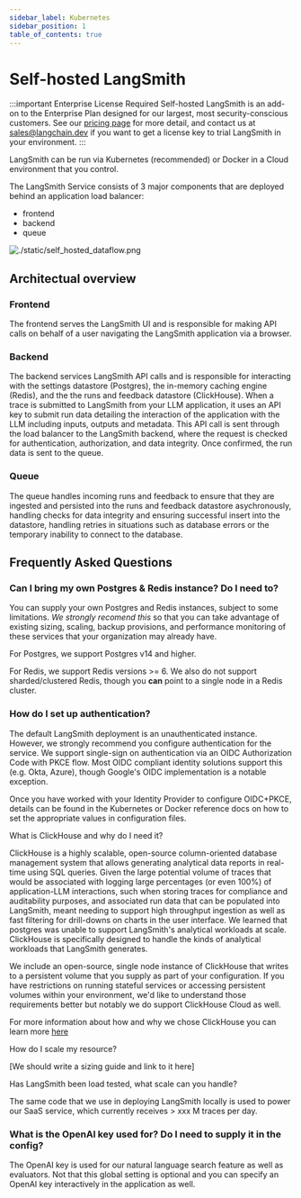 ```yaml
---
sidebar_label: Kubernetes
sidebar_position: 1
table_of_contents: true
---
```


# Self-hosted LangSmith

:::important Enterprise License Required
Self-hosted LangSmith is an add-on to the Enterprise Plan designed for our largest, most security-conscious customers. See our [pricing page](https://www.langchain.com/pricing) for more detail, and contact us at sales@langchain.dev if you want to get a license key to trial LangSmith in your environment.
:::

LangSmith can be run via Kubernetes (recommended) or Docker in a Cloud environment that you control.

The LangSmith Service consists of 3 major components that are deployed behind an application load balancer:

- frontend
- backend
- queue

![./static/self_hosted_dataflow.png](./static/self_hosted_dataflow.png)

## Architectual overview

### Frontend

The frontend serves the LangSmith UI and is responsible for making API calls on behalf of a user navigating the LangSmith application via a browser.

### Backend

The backend services LangSmith API calls and is responsible for interacting with the settings datastore (Postgres), the in-memory caching engine (Redis), and the the runs and feedback datastore (ClickHouse). When a trace is submitted to LangSmith from your LLM application, it uses an API key to submit run data detailing the interaction of the application with the LLM including inputs, outputs and metadata. This API call is sent through the load balancer to the LangSmith backend, where the request is checked for authentication, authorization, and data integrity. Once confirmed, the run data is sent to the queue.

### Queue

The queue handles incoming runs and feedback to ensure that they are ingested and persisted into the runs and feedback datastore asychronously, handling checks for data integrity and ensuring successful insert into the datastore, handling retries in situations such as database errors or the temporary inability to connect to the database.

## Frequently Asked Questions

### Can I bring my own Postgres & Redis instance? Do I need to?

You can supply your own Postgres and Redis instances, subject to some limitations. _We strongly recomend this_ so that you can take advantage of existing sizing, scaling, backup provisions, and performance monitoring of these services that your organization may already have.

For Postgres, we support Postgres v14 and higher.

For Redis, we support Redis versions >= 6. We also do not support sharded/clustered Redis, though you **can** point to a single node in a Redis cluster.

### How do I set up authentication?

The default LangSmith deployment is an unauthenticated instance. However, we strongly recommend you configure authentication for the service. We support single-sign on authentication via an OIDC Authorization Code with PKCE flow. Most OIDC compliant identity solutions support this (e.g. Okta, Azure), though Google's OIDC implementation is a notable exception.

Once you have worked with your Identity Provider to configure OIDC+PKCE, details can be found in the Kubernetes or Docker reference docs on how to set the appropriate values in configuration files.

What is ClickHouse and why do I need it?

ClickHouse is a highly scalable, open-source column-oriented database management system that allows generating analytical data reports in real-time using SQL queries. Given the large potential volume of traces that would be associated with logging large percentages (or even 100%) of application-LLM interactions, such when storing traces for compliance and auditability purposes,
and associated run data that can be populated into LangSmith, meant needing to support high throughput ingestion as well as fast filtering for drill-downs on charts in the user interface. We learned that postgres was unable to support LangSmith's analytical workloads at scale. ClickHouse is specifically designed to handle the kinds of analytical workloads that LangSmith generates.

We include an open-source, single node instance of ClickHouse that writes to a persistent volume that you supply as part of your configuration. If you have restrictions on running stateful services or accessing persistent volumes within your environment, we'd like to understand those requirements better but notably we do support ClickHouse Cloud as well.

For more information about how and why we chose ClickHouse you can learn more [here](https://clickhouse.com/blog/langchain-why-we-choose-clickhouse-to-power-langchain)

How do I scale my resource?

[We should write a sizing guide and link to it here]

Has LangSmith been load tested, what scale can you handle?

The same code that we use in deploying LangSmith locally is used to power our SaaS service, which currently receives > xxx M traces per day.

### What is the OpenAI key used for? Do I need to supply it in the config?

The OpenAI key is used for our natural language search feature as well as evaluators. Not that this global setting is optional and you can specify an OpenAI key interactively in the application as well.
